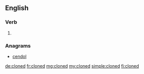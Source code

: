 ==English==

===Verb===
{{head|en|verb form}}

# {{en-past of|clone}}

===Anagrams===
* [[cendol#English|cendol]]

[[de:cloned]]
[[fr:cloned]]
[[mg:cloned]]
[[my:cloned]]
[[simple:cloned]]
[[fi:cloned]]
